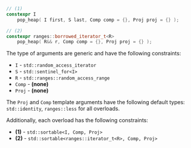 ```cpp
// (1)
constexpr I
    pop_heap( I first, S last, Comp comp = {}, Proj proj = {} );

// (2)
constexpr ranges::borrowed_iterator_t<R>
    pop_heap( R&& r, Comp comp = {}, Proj proj = {} );
```

The type of arguments are generic and have the following constraints:
- `I` - `std::random_access_iterator`
- `S` - `std::sentinel_for<I>`
- `R` - `std::ranges::random_access_range`
- `Comp` - **(none)**
- `Proj` - **(none)**

The `Proj` and `Comp` template arguments have the following default types: `std::identity`, `ranges::less` for all overloads.

Additionally, each overload has the following constraints:
- **(1)** - `std::sortable<I, Comp, Proj>`
- **(2)** - `std::sortable<ranges::iterator_t<R>, Comp, Proj>`
